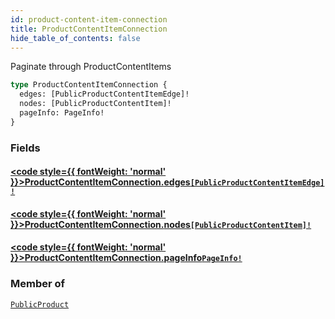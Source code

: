 ```yaml
---
id: product-content-item-connection
title: ProductContentItemConnection
hide_table_of_contents: false
---
```








Paginate through ProductContentItems

```graphql
type ProductContentItemConnection {
  edges: [PublicProductContentItemEdge]!
  nodes: [PublicProductContentItem]!
  pageInfo: PageInfo!
}
```


### Fields

#### [<code style={{ fontWeight: 'normal' }}>ProductContentItemConnection.<b>edges</b></code>](#)<Bullet />[`[PublicProductContentItemEdge]!`](/demand/api/graphql-storefront/reference/objects/public-product-content-item-edge) <Badge class="secondary" text="non-null"/> <Badge class="secondary" text="object"/>
> 
> 

#### [<code style={{ fontWeight: 'normal' }}>ProductContentItemConnection.<b>nodes</b></code>](#)<Bullet />[`[PublicProductContentItem]!`](/demand/api/graphql-storefront/reference/objects/public-product-content-item) <Badge class="secondary" text="non-null"/> <Badge class="secondary" text="object"/>
> 
> 

#### [<code style={{ fontWeight: 'normal' }}>ProductContentItemConnection.<b>pageInfo</b></code>](#)<Bullet />[`PageInfo!`](/demand/api/graphql-storefront/reference/objects/page-info) <Badge class="secondary" text="non-null"/> <Badge class="secondary" text="object"/>
> 
> 



### Member of

[`PublicProduct`](/demand/api/graphql-storefront/reference/objects/public-product)  <Badge class="secondary" text="object"/>



